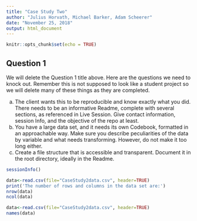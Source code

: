 ---
title: "Case Study Two"
author: "Julius Horvath, Michael Barker, Adam Scheerer"
date: "November 25, 2018"
output: html_document
---

```{r setup, include=FALSE}
knitr::opts_chunk$set(echo = TRUE)
```

## Question 1 

We will delete the Question 1 title above. Here are the questions we need to knock out. Remember this is not supposed to look like a student project so we will delete many of these things as they are completed.

a.	The client wants this to be reproducible and know exactly what you did.  There needs to be an informative Readme, complete with several sections, as referenced in Live Session.  Give contact information, session Info, and the objective of the repo at least.  
b.	You have a large data set, and it needs its own Codebook, formatted in an approachable way.  Make sure you describe peculiarities of the data by variable and what needs transforming.  However, do not make it too long either.
c.	Create a file structure that is accessible and transparent.  Document it in the root directory, ideally in the Readme.

```{r 1A, echo=TRUE}
sessionInfo()

```


```{r 2A, echo=TRUE}
data<-read.csv(file="CaseStudy2data.csv", header=TRUE)
print('The number of rows and columns in the data set are:')
nrow(data)
ncol(data)
```

```{r 2B, echo=TRUE}
data<-read.csv(file="CaseStudy2data.csv", header=TRUE)
names(data)
```

```{r 3, echo=TRUE}

```

```{r 4, echo=TRUE}

```